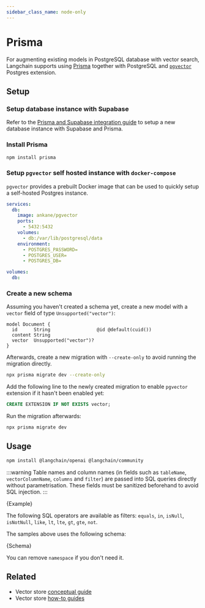 ```yaml
---
sidebar_class_name: node-only
---
```


# Prisma

For augmenting existing models in PostgreSQL database with vector search, Langchain supports using [Prisma](https://www.prisma.io/) together with PostgreSQL and [`pgvector`](https://github.com/pgvector/pgvector) Postgres extension.

## Setup

### Setup database instance with Supabase

Refer to the [Prisma and Supabase integration guide](https://supabase.com/docs/guides/integrations/prisma) to setup a new database instance with Supabase and Prisma.

### Install Prisma

```bash npm2yarn
npm install prisma
```

### Setup `pgvector` self hosted instance with `docker-compose`

`pgvector` provides a prebuilt Docker image that can be used to quickly setup a self-hosted Postgres instance.

```yaml
services:
  db:
    image: ankane/pgvector
    ports:
      - 5432:5432
    volumes:
      - db:/var/lib/postgresql/data
    environment:
      - POSTGRES_PASSWORD=
      - POSTGRES_USER=
      - POSTGRES_DB=

volumes:
  db:
```

### Create a new schema

Assuming you haven't created a schema yet, create a new model with a `vector` field of type `Unsupported("vector")`:

```prisma
model Document {
  id      String                 @id @default(cuid())
  content String
  vector  Unsupported("vector")?
}
```

Afterwards, create a new migration with `--create-only` to avoid running the migration directly.

```bash npm2yarn
npx prisma migrate dev --create-only
```

Add the following line to the newly created migration to enable `pgvector` extension if it hasn't been enabled yet:

```sql
CREATE EXTENSION IF NOT EXISTS vector;
```

Run the migration afterwards:

```bash npm2yarn
npx prisma migrate dev
```

## Usage


<IntegrationInstallTooltip></IntegrationInstallTooltip>

```bash npm2yarn
npm install @langchain/openai @langchain/community
```

:::warning
Table names and column names (in fields such as `tableName`, `vectorColumnName`, `columns` and `filter`) are passed into SQL queries directly without parametrisation.
These fields must be sanitized beforehand to avoid SQL injection.
:::


<CodeBlock language="typescript">{Example}</CodeBlock>

The following SQL operators are available as filters: `equals`, `in`, `isNull`, `isNotNull`, `like`, `lt`, `lte`, `gt`, `gte`, `not`.

The samples above uses the following schema:

<CodeBlock language="prisma">{Schema}</CodeBlock>

You can remove `namespace` if you don't need it.


## Related

- Vector store [conceptual guide](/docs/concepts/#vectorstores)
- Vector store [how-to guides](/docs/how_to/#vectorstores)
